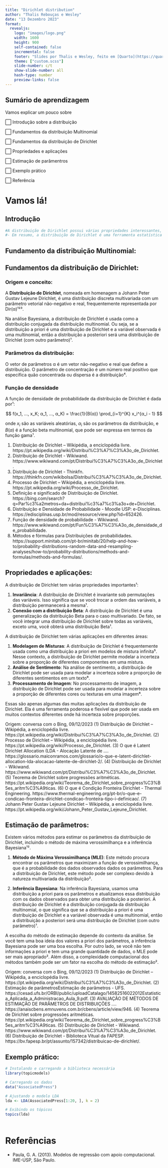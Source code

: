---
title: "Dirichlet distribution"
author: "Thalis Rebouças e Wesley"
date: "13 Dezembro 2023"
format: 
  revealjs:
    logo: "images/logo.png"
    width: 1600
    height: 900
    self-contained: false
    incremental: false
    footer: "Slides por Thalis e Wesley, feito em [Quarto](https://quarto.org/docs/presentations/revealjs/index.html). Código disponível [no GitHub](https://github.com/thalisreboucas/Dirichlet-distribution-Slides)."
    theme: ["custom.scss"]
    slide-number: c/t
    show-slide-number: all
    hash-type: number
    preview-links: false
---

## Sumário de aprendizagem

Vamos explicar um pouco sobre

⬜ Introdução sobre a distribuição

⬜ Fundamentos da distribuição Multinomial

⬜ Fundamentos da distribuição de Dirichlet

⬜ Propriedades e aplicações

⬜ Estimação de parâmentros

⬜ Exemplo prático

⬜ Referência


# Vamos lá!

## Introdução


```{r}

#A distribuição de Dirichlet possui várias propriedades interessantes, como invariância sob transformações afins, propriedade de conjugação e propriedade de marginalização. Ela também é amplamente utilizada em problemas envolvendo inferência bayesiana, misturas de distribuições e análise de dados composicionais.
#- Em resumo, a distribuição de Dirichlet é uma ferramenta estatística fundamental para modelar proporções e é amplamente aplicada em diversas áreas, como biologia, economia, ciências sociais e engenharia.

```

## Fundamento da distribuição Multinomial:



## Fundamentos da distribuição de Dirichlet:

### Origem e conceito: 

A **Distribuição de Dirichlet**, nomeada em homenagem a Johann Peter Gustav Lejeune Dirichlet, é uma distribuição discreta multivariada com um parâmetro vetorial não-negativo e real, frequentemente representada por Dir(α)¹²³. 

Na análise Bayesiana, a distribuição de Dirichlet é usada como a distribuição conjugada da distribuição multinomial. Ou seja, se a distribuição a priori é uma distribuição de Dirichlet e a variável observada é uma multinomial, então a distribuição a posteriori será uma distribuição de Dirichlet (com outro parâmetro)¹.

### Parâmetros da distribuição:
O vetor de parâmetros α é um vetor não-negativo e real que define a distribuição. O parâmetro de concentração é um número real positivo que especifica quão concentrada ou dispersa é a distribuição⁴.


### Função de densidade
A função de densidade de probabilidade da distribuição de Dirichlet é dada por¹:

$$
f(x_1, ..., x_K; α_1, ..., α_K) = \frac{1}{B(α)} \prod_{i=1}^{K} x_i^{α_i - 1}
$$

onde $x_i$ são as variáveis aleatórias, $α_i$ são os parâmetros da distribuição, e $B(α)$ é a função beta multinomial, que pode ser expressa em termos da função gama¹.


(1) Distribuição de Dirichlet – Wikipédia, a enciclopédia livre. https://pt.wikipedia.org/wiki/Distribui%C3%A7%C3%A3o_de_Dirichlet.
(2) Distribuição de Dirichlet - Wikiwand. https://www.wikiwand.com/pt/Distribui%C3%A7%C3%A3o_de_Dirichlet.
(3) Distribuição de Dirichlet - Thinkfn. https://thinkfn.com/wikibolsa/Distribui%C3%A7%C3%A3o_de_Dirichlet.
(4) Processo de Dirichlet – Wikipédia, a enciclopédia livre. https://pt.wikipedia.org/wiki/Processo_de_Dirichlet.
(5) Definição e significado de Distribuição de Dirichlet. https://bing.com/search?q=Par%c3%a2metros+da+distribui%c3%a7%c3%a3o+de+Dirichlet.
(6) Distribuição e Densidade de Probabilidade - Moodle USP: e-Disciplinas. https://edisciplinas.usp.br/mod/resource/view.php?id=652426.
(7) Função de densidade de probabilidade - Wikiwand. https://www.wikiwand.com/pt/Fun%C3%A7%C3%A3o_de_densidade_de_probabilidade.
(8) Métodos e fórmulas para Distribuições de probabilidades. https://support.minitab.com/pt-br/minitab/20/help-and-how-to/probability-distributions-random-data-and-resampling-analyses/how-to/probability-distributions/methods-and-formulas/methods-and-formulas/.


## Propriedades e aplicações:

A distribuição de Dirichlet tem várias propriedades importantes¹:

1. **Invariância**: A distribuição de Dirichlet é invariante sob permutações das variáveis. Isso significa que se você trocar a ordem das variáveis, a distribuição permanecerá a mesma¹.
2. **Conexão com a distribuição Beta**: A distribuição de Dirichlet é uma generalização da distribuição Beta para o caso multivariado. De fato, se você integrar uma distribuição de Dirichlet sobre todas as variáveis, exceto uma, você obterá uma distribuição Beta¹.

A distribuição de Dirichlet tem várias aplicações em diferentes áreas:

1. **Modelagem de Misturas**: A distribuição de Dirichlet é frequentemente usada como uma distribuição a priori em modelos de mistura infinita⁵. Nesse contexto, a distribuição de Dirichlet permite modelar a incerteza sobre a proporção de diferentes componentes em uma mistura.
2. **Análise de Sentimento**: Na análise de sentimento, a distribuição de Dirichlet pode ser usada para modelar a incerteza sobre a proporção de diferentes sentimentos em um texto⁶.
3. **Processamento de Imagem**: No processamento de imagem, a distribuição de Dirichlet pode ser usada para modelar a incerteza sobre a proporção de diferentes cores ou texturas em uma imagem⁶.

Essas são apenas algumas das muitas aplicações da distribuição de Dirichlet. Ela é uma ferramenta poderosa e flexível que pode ser usada em muitos contextos diferentes onde há incerteza sobre proporções.

Origem: conversa com o Bing, 09/12/2023
(1) Distribuição de Dirichlet – Wikipédia, a enciclopédia livre. https://pt.wikipedia.org/wiki/Distribui%C3%A7%C3%A3o_de_Dirichlet.
(2) Processo de Dirichlet – Wikipédia, a enciclopédia livre. https://pt.wikipedia.org/wiki/Processo_de_Dirichlet.
(3) O que é Latent Dirichlet Allocation (LDA - Alocação Latente de .... https://glossario.maiconramos.com/glossario/o-que-e-latent-dirichlet-allocation-lda-alocacao-latente-de-dirichlet-2/.
(4) Distribuição de Dirichlet - Wikiwand. https://www.wikiwand.com/pt/Distribui%C3%A7%C3%A3o_de_Dirichlet.
(5) Teorema de Dirichlet sobre progressões aritméticas. https://pt.wikipedia.org/wiki/Teorema_de_Dirichlet_sobre_progress%C3%B5es_aritm%C3%A9ticas.
(6) O que é Condição Fronteira Dirichlet - Thermal Engineering. https://www.thermal-engineering.org/pt-br/o-que-e-condicao-fronteira-dirichlet-condicao-fronteira-tipo-i-definicao/.
(7) Johann Peter Gustav Lejeune Dirichlet – Wikipédia, a enciclopédia livre. https://pt.wikipedia.org/wiki/Johann_Peter_Gustav_Lejeune_Dirichlet.

## Estimação de parâmetros:

Existem vários métodos para estimar os parâmetros da distribuição de Dirichlet, incluindo o método de máxima verossimilhança e a inferência Bayesiana¹².

1. **Método de Máxima Verossimilhança (MLE)**: Este método procura encontrar os parâmetros que maximizam a função de verossimilhança, que é a probabilidade dos dados observados dados os parâmetros. Para a distribuição de Dirichlet, este método pode ser complexo devido à natureza multivariada da distribuição².

2. **Inferência Bayesiana**: Na inferência Bayesiana, usamos uma distribuição a priori para os parâmetros e atualizamos essa distribuição com os dados observados para obter uma distribuição a posteriori. A distribuição de Dirichlet é a distribuição conjugada da distribuição multinomial, o que significa que se a distribuição a priori é uma distribuição de Dirichlet e a variável observada é uma multinomial, então a distribuição a posteriori será uma distribuição de Dirichlet (com outro parâmetro)¹.

A escolha do método de estimação depende do contexto da análise. Se você tem uma boa ideia dos valores a priori dos parâmetros, a inferência Bayesiana pode ser uma boa escolha. Por outro lado, se você não tem informações a priori e tem uma grande quantidade de dados, o MLE pode ser mais apropriado². Além disso, a complexidade computacional dos métodos também pode ser um fator na escolha do método de estimação².

Origem: conversa com o Bing, 09/12/2023
(1) Distribuição de Dirichlet – Wikipédia, a enciclopédia livre. https://pt.wikipedia.org/wiki/Distribui%C3%A7%C3%A3o_de_Dirichlet.
(2) Estimação de parâmetrosEstimação de parâmetros - UFS. https://cesad.ufs.br/ORBI/public/uploadCatalago/14582516022012Estatistica_Aplicada_a_Administracao_Aula_9.pdf.
(3) AVALIAÇÃO DE MÉTODOS DE ESTIMAÇÃO DE PARÂMETROS DE DISTRIBUIÇÕES .... https://anaiscbens.emnuvens.com.br/cbens/article/view/946.
(4) Teorema de Dirichlet sobre progressões aritméticas. https://pt.wikipedia.org/wiki/Teorema_de_Dirichlet_sobre_progress%C3%B5es_aritm%C3%A9ticas.
(5) Distribuição de Dirichlet - Wikiwand. https://www.wikiwand.com/pt/Distribui%C3%A7%C3%A3o_de_Dirichlet.
(6) Distribuição de Dirichlet - Biblioteca Vitual da FAPESP. https://bv.fapesp.br/pt/assunto/157342/distribuicao-de-dirichlet/.


## Exemplo prático:
```{r}
# Instalando e carregando a biblioteca necessária
library(topicmodels)

# Carregando os dados
data("AssociatedPress")

# Ajustando o modelo LDA
lda <- LDA(AssociatedPress[1:20, ], k = 2)

# Exibindo os tópicos
topics(lda)


```



####



```{}

```


# Referências 

- Paula, G. A. (2013). Modelos de regressão com apoio computacional. IME-USP, São Paulo.

